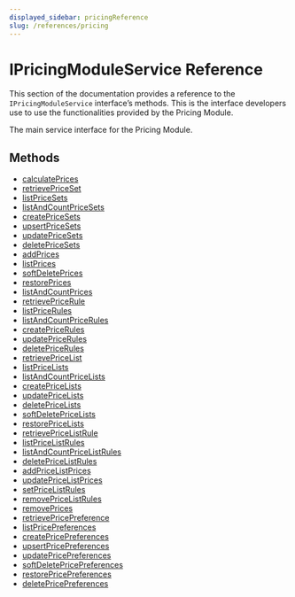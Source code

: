 ```yaml
---
displayed_sidebar: pricingReference
slug: /references/pricing
---
```



# IPricingModuleService Reference

This section of the documentation provides a reference to the `IPricingModuleService` interface’s methods. This is the interface developers use to use the functionalities provided by the Pricing Module.

The main service interface for the Pricing Module.

## Methods

- [calculatePrices](../../IPricingModuleService/methods/pricing.IPricingModuleService.calculatePrices/page.mdx)
- [retrievePriceSet](../../IPricingModuleService/methods/pricing.IPricingModuleService.retrievePriceSet/page.mdx)
- [listPriceSets](../../IPricingModuleService/methods/pricing.IPricingModuleService.listPriceSets/page.mdx)
- [listAndCountPriceSets](../../IPricingModuleService/methods/pricing.IPricingModuleService.listAndCountPriceSets/page.mdx)
- [createPriceSets](../../IPricingModuleService/methods/pricing.IPricingModuleService.createPriceSets/page.mdx)
- [upsertPriceSets](../../IPricingModuleService/methods/pricing.IPricingModuleService.upsertPriceSets/page.mdx)
- [updatePriceSets](../../IPricingModuleService/methods/pricing.IPricingModuleService.updatePriceSets/page.mdx)
- [deletePriceSets](../../IPricingModuleService/methods/pricing.IPricingModuleService.deletePriceSets/page.mdx)
- [addPrices](../../IPricingModuleService/methods/pricing.IPricingModuleService.addPrices/page.mdx)
- [listPrices](../../IPricingModuleService/methods/pricing.IPricingModuleService.listPrices/page.mdx)
- [softDeletePrices](../../IPricingModuleService/methods/pricing.IPricingModuleService.softDeletePrices/page.mdx)
- [restorePrices](../../IPricingModuleService/methods/pricing.IPricingModuleService.restorePrices/page.mdx)
- [listAndCountPrices](../../IPricingModuleService/methods/pricing.IPricingModuleService.listAndCountPrices/page.mdx)
- [retrievePriceRule](../../IPricingModuleService/methods/pricing.IPricingModuleService.retrievePriceRule/page.mdx)
- [listPriceRules](../../IPricingModuleService/methods/pricing.IPricingModuleService.listPriceRules/page.mdx)
- [listAndCountPriceRules](../../IPricingModuleService/methods/pricing.IPricingModuleService.listAndCountPriceRules/page.mdx)
- [createPriceRules](../../IPricingModuleService/methods/pricing.IPricingModuleService.createPriceRules/page.mdx)
- [updatePriceRules](../../IPricingModuleService/methods/pricing.IPricingModuleService.updatePriceRules/page.mdx)
- [deletePriceRules](../../IPricingModuleService/methods/pricing.IPricingModuleService.deletePriceRules/page.mdx)
- [retrievePriceList](../../IPricingModuleService/methods/pricing.IPricingModuleService.retrievePriceList/page.mdx)
- [listPriceLists](../../IPricingModuleService/methods/pricing.IPricingModuleService.listPriceLists/page.mdx)
- [listAndCountPriceLists](../../IPricingModuleService/methods/pricing.IPricingModuleService.listAndCountPriceLists/page.mdx)
- [createPriceLists](../../IPricingModuleService/methods/pricing.IPricingModuleService.createPriceLists/page.mdx)
- [updatePriceLists](../../IPricingModuleService/methods/pricing.IPricingModuleService.updatePriceLists/page.mdx)
- [deletePriceLists](../../IPricingModuleService/methods/pricing.IPricingModuleService.deletePriceLists/page.mdx)
- [softDeletePriceLists](../../IPricingModuleService/methods/pricing.IPricingModuleService.softDeletePriceLists/page.mdx)
- [restorePriceLists](../../IPricingModuleService/methods/pricing.IPricingModuleService.restorePriceLists/page.mdx)
- [retrievePriceListRule](../../IPricingModuleService/methods/pricing.IPricingModuleService.retrievePriceListRule/page.mdx)
- [listPriceListRules](../../IPricingModuleService/methods/pricing.IPricingModuleService.listPriceListRules/page.mdx)
- [listAndCountPriceListRules](../../IPricingModuleService/methods/pricing.IPricingModuleService.listAndCountPriceListRules/page.mdx)
- [deletePriceListRules](../../IPricingModuleService/methods/pricing.IPricingModuleService.deletePriceListRules/page.mdx)
- [addPriceListPrices](../../IPricingModuleService/methods/pricing.IPricingModuleService.addPriceListPrices/page.mdx)
- [updatePriceListPrices](../../IPricingModuleService/methods/pricing.IPricingModuleService.updatePriceListPrices/page.mdx)
- [setPriceListRules](../../IPricingModuleService/methods/pricing.IPricingModuleService.setPriceListRules/page.mdx)
- [removePriceListRules](../../IPricingModuleService/methods/pricing.IPricingModuleService.removePriceListRules/page.mdx)
- [removePrices](../../IPricingModuleService/methods/pricing.IPricingModuleService.removePrices/page.mdx)
- [retrievePricePreference](../../IPricingModuleService/methods/pricing.IPricingModuleService.retrievePricePreference/page.mdx)
- [listPricePreferences](../../IPricingModuleService/methods/pricing.IPricingModuleService.listPricePreferences/page.mdx)
- [createPricePreferences](../../IPricingModuleService/methods/pricing.IPricingModuleService.createPricePreferences/page.mdx)
- [upsertPricePreferences](../../IPricingModuleService/methods/pricing.IPricingModuleService.upsertPricePreferences/page.mdx)
- [updatePricePreferences](../../IPricingModuleService/methods/pricing.IPricingModuleService.updatePricePreferences/page.mdx)
- [softDeletePricePreferences](../../IPricingModuleService/methods/pricing.IPricingModuleService.softDeletePricePreferences/page.mdx)
- [restorePricePreferences](../../IPricingModuleService/methods/pricing.IPricingModuleService.restorePricePreferences/page.mdx)
- [deletePricePreferences](../../IPricingModuleService/methods/pricing.IPricingModuleService.deletePricePreferences/page.mdx)
